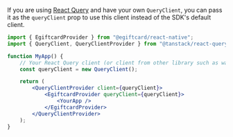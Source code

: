 If you are using [React Query](https://react-query.tanstack.com/) and have your own `QueryClient`,
you can pass it as the `queryClient` prop to use this client instead of the SDK's default client.

```jsx
import { EgiftcardProvider } from "@egiftcard/react-native";
import { QueryClient, QueryClientProvider } from "@tanstack/react-query";

function MyApp() {
	// Your React Query client (or client from other library such as wagmi)
	const queryClient = new QueryClient();

	return (
		<QueryClientProvider client={queryClient}>
			<EgiftcardProvider queryClient={queryClient}>
				<YourApp />
			</EgiftcardProvider>
		</QueryClientProvider>
	);
}
```
